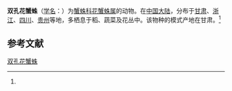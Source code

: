 {{Speciesbox
| name = 双孔花蟹蛛
| status = 
| status_system = 
| image = 
| genus = Xysticus
| species = lesserti
| authority = (Schenkel, 1963)<ref name='id14647'>{{cite web| url =http://www.bioinfo.cn/db05/BjdwSpecies.php?action=view&id=14647| title =双孔花蟹蛛| work =《中国动物物种编目数据库》| publisher =中国科学院微生物研究所| author =中国科学院动物研究所| accessdate =2009-04-28| deadurl =yes| archiveurl =https://web.archive.org/web/20160305011349/http://www.bioinfo.cn/db05/BjdwSpecies.php?action=view&id=14647| archivedate =2016-03-05}}</ref>
}}

'''双孔花蟹蛛'''（[[学名|学名]]：{{lang|la|''Xysticus lesserti''}}）为[[蟹蛛科|蟹蛛科]][[花蟹蛛属|花蟹蛛属]]的动物。在[[中国大陆|中国大陆]]，分布于[[甘肃|甘肃]]、[[浙江|浙江]]、[[四川|四川]]、[[贵州|贵州]]等地，多栖息于稻、蔬菜及花丛中。该物种的模式产地在甘肃。<ref name='id14647'/>

== 参考文献 ==
{{reflist}}

{{Wikispecies|Xysticus lesserti}}
{{Taxonbar|from=Q27506152}}

[[Category:花蟹蛛属|双孔花蟹蛛]]


{{蜘蛛小作品}}